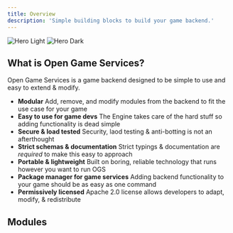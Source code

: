 ```yaml
---
title: Overview
description: 'Simple building blocks to build your game backend.'
---
```


<img
  className="block dark:hidden"
  src="/images/hero-light.svg"
  alt="Hero Light"
/>
<img
  className="hidden dark:block"
  src="/images/hero-dark.svg"
  alt="Hero Dark"
/>

## What is Open Game Services?

Open Game Services is a game backend designed to be simple to use and easy to extend & modify.

- **Modular** Add, remove, and modify modules from the backend to fit the use
  case for your game
- **Easy to use for game devs** The Engine takes care of the hard stuff so
  adding functionality is dead simple
- **Secure & load tested** Security, laod testing & anti-botting is not an
  afterthought
- **Strict schemas & documentation** Strict typings & documentation are
  _required_ to make this easy to approach
- **Portable & lightweight** Built on boring, reliable technology that runs
  however you want to run OGS
- **Package manager for game services** Adding backend functionality to your
  game should be as easy as one command
- **Permissively licensed** Apache 2.0 license allows developers to adapt,
  modify, & redistribute

## Modules

<CardGroup cols={2}>
  <Card
    title="Write your own"
    icon="plus"
    href="/building/introduction"
  />
  <Card
    title="Users"
    icon="user"
    href="/modules/users/overview"
  />
  <Card
    title="Authentication"
    icon="key"
    href="/modules/users/overview"
  />
  <Card
    title="Friends"
    icon="users"
    href="/modules/users/overview"
  />
  <Card
    title="Matchmaker"
    icon="chess"
    href="/modules/users/overview"
  />
  <Card
    title="Leaderboards"
    icon="medal"
    href="/modules/users/overview"
  />
</CardGroup>

